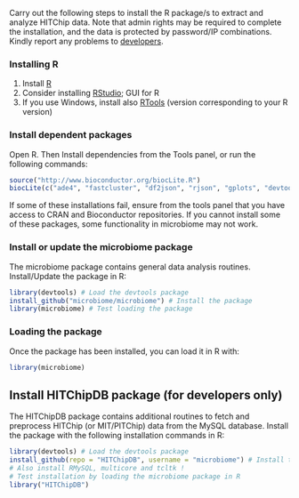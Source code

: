 
Carry out the following steps to install the R package/s to extract
and analyze HITChip data. Note that admin rights may be required to
complete the installation, and the data is protected by password/IP
combinations. Kindly report any problems to [developers](Contact).

### Installing R

  1. Install [R](http://www.r-project.org/) 
  1. Consider installing [RStudio](http://rstudio.org); GUI for R
  1. If you use Windows, install also [RTools](http://cran.r-project.org/bin/windows/Rtools/) (version corresponding to your R version)

### Install dependent packages

Open R. Then Install dependencies from the Tools panel, or run the following commands:

```r
source("http://www.bioconductor.org/biocLite.R")
biocLite(c("ade4", "fastcluster", "df2json", "rjson", "gplots", "devtools", "ggplot2","MASS","minet","mixOmics", "plyr","qvalue","reshape2","RPA","svDialogs","vegan","WGCNA"))
```		   

If some of these installations fail, ensure from the tools panel that
you have access to CRAN and Bioconductor repositories. If you cannot
install some of these packages, some functionality in microbiome may
not work.


### Install or update the microbiome package

The microbiome package contains general data analysis routines. Install/Update the package in R:

```r
library(devtools) # Load the devtools package
install_github("microbiome/microbiome") # Install the package
library(microbiome) # Test loading the package
```

### Loading the package

Once the package has been installed, you can load it in R with:

```r
library(microbiome)  
```

## Install HITChipDB package (for developers only)

The HITChipDB package contains additional routines to fetch and preprocess HITChip (or MIT/PITChip) data from the MySQL database. Install the package with the following installation commands in R:

```r
library(devtools) # Load the devtools package
install_github(repo = "HITChipDB", username = "microbiome") # Install the package
# Also install RMySQL, multicore and tcltk !
# Test installation by loading the microbiome package in R
library("HITChipDB")
```



